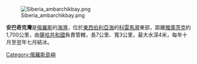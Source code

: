 {{Coord|69|38|55|N|162|18|23|E|display=title}}
[[Image:Siberia_ambarchikbay.png|thumb]]

'''安巴奇克灣'''是[[俄羅斯|俄羅斯]]的[[海灣|海灣]]，位於[[東西伯利亞海|東西伯利亞海]]的[[科雷馬灣|科雷馬灣]]東部，距離[[雅庫茨克|雅庫茨克]]約1,700公里，由[[薩哈共和國|薩哈共和國]]負責管轄，長7公里、寬3公里，最大水深4米，每年十月至翌年七月結冰。

{{Russia-geo-stub}}
[[Category:俄羅斯島嶼|Category:俄羅斯島嶼]]